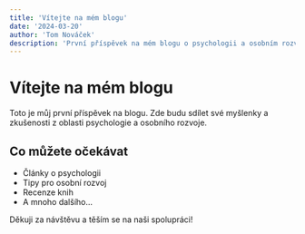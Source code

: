 ```yaml
---
title: 'Vítejte na mém blogu'
date: '2024-03-20'
author: 'Tom Nováček'
description: 'První příspěvek na mém blogu o psychologii a osobním rozvoji'
---
```


# Vítejte na mém blogu

Toto je můj první příspěvek na blogu. Zde budu sdílet své myšlenky a zkušenosti z oblasti psychologie a osobního rozvoje.

## Co můžete očekávat

- Články o psychologii
- Tipy pro osobní rozvoj
- Recenze knih
- A mnoho dalšího...

Děkuji za návštěvu a těším se na naši spolupráci! 